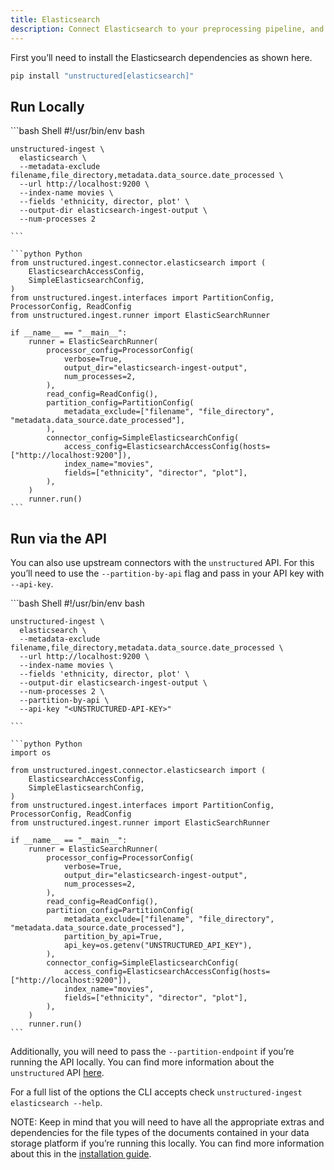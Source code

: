 ```yaml
---
title: Elasticsearch 
description: Connect Elasticsearch to your preprocessing pipeline, and batch process all your documents using `unstructured-ingest` to store structured outputs locally on your filesystem.
---
```


First you’ll need to install the Elasticsearch dependencies as shown here.

```bash 
pip install "unstructured[elasticsearch]"
```


## Run Locally

<CodeGroup>
    ```bash Shell
    #!/usr/bin/env bash
    
    unstructured-ingest \
      elasticsearch \
      --metadata-exclude filename,file_directory,metadata.data_source.date_processed \
      --url http://localhost:9200 \
      --index-name movies \
      --fields 'ethnicity, director, plot' \
      --output-dir elasticsearch-ingest-output \
      --num-processes 2
    
    ```
    
    ```python Python 
    from unstructured.ingest.connector.elasticsearch import (
        ElasticsearchAccessConfig,
        SimpleElasticsearchConfig,
    )
    from unstructured.ingest.interfaces import PartitionConfig, ProcessorConfig, ReadConfig
    from unstructured.ingest.runner import ElasticSearchRunner
    
    if __name__ == "__main__":
        runner = ElasticSearchRunner(
            processor_config=ProcessorConfig(
                verbose=True,
                output_dir="elasticsearch-ingest-output",
                num_processes=2,
            ),
            read_config=ReadConfig(),
            partition_config=PartitionConfig(
                metadata_exclude=["filename", "file_directory", "metadata.data_source.date_processed"],
            ),
            connector_config=SimpleElasticsearchConfig(
                access_config=ElasticsearchAccessConfig(hosts=["http://localhost:9200"]),
                index_name="movies",
                fields=["ethnicity", "director", "plot"],
            ),
        )
        runner.run()
    ```
</CodeGroup>


## Run via the API

You can also use upstream connectors with the `unstructured` API. For this you’ll need to use the `--partition-by-api` flag and pass in your API key with `--api-key`.

<CodeGroup>
    ```bash Shell
    #!/usr/bin/env bash
    
    unstructured-ingest \
      elasticsearch \
      --metadata-exclude filename,file_directory,metadata.data_source.date_processed \
      --url http://localhost:9200 \
      --index-name movies \
      --fields 'ethnicity, director, plot' \
      --output-dir elasticsearch-ingest-output \
      --num-processes 2 \
      --partition-by-api \
      --api-key "<UNSTRUCTURED-API-KEY>"
    
    ```
    
    ```python Python 
    import os
    
    from unstructured.ingest.connector.elasticsearch import (
        ElasticsearchAccessConfig,
        SimpleElasticsearchConfig,
    )
    from unstructured.ingest.interfaces import PartitionConfig, ProcessorConfig, ReadConfig
    from unstructured.ingest.runner import ElasticSearchRunner
    
    if __name__ == "__main__":
        runner = ElasticSearchRunner(
            processor_config=ProcessorConfig(
                verbose=True,
                output_dir="elasticsearch-ingest-output",
                num_processes=2,
            ),
            read_config=ReadConfig(),
            partition_config=PartitionConfig(
                metadata_exclude=["filename", "file_directory", "metadata.data_source.date_processed"],
                partition_by_api=True,
                api_key=os.getenv("UNSTRUCTURED_API_KEY"),
            ),
            connector_config=SimpleElasticsearchConfig(
                access_config=ElasticsearchAccessConfig(hosts=["http://localhost:9200"]),
                index_name="movies",
                fields=["ethnicity", "director", "plot"],
            ),
        )
        runner.run()
    ```
    
</CodeGroup>


Additionally, you will need to pass the `--partition-endpoint` if you’re running the API locally. You can find more information about the `unstructured` API [here](https://github.com/Unstructured-IO/unstructured-api).

For a full list of the options the CLI accepts check `unstructured-ingest elasticsearch --help`.

NOTE: Keep in mind that you will need to have all the appropriate extras and dependencies for the file types of the documents contained in your data storage platform if you’re running this locally. You can find more information about this in the [installation guide](/installation/overview).